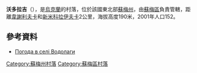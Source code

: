 {{coord|51|10|37|N|34|54|49|E|scale:100000|display=title}}

'''沃多拉吉'''（{{lang-uk|Водолаги}}），是[[烏克蘭|烏克蘭]]的村落，位於該國東北部[[蘇梅州|蘇梅州]]，由[[蘇梅區|蘇梅區]]負責管轄，距離[[韋謝利夫卡_(蘇梅區)|韋謝利夫卡]]和[[新米科拉伊夫卡_(蘇梅區)|新米科拉伊夫卡]]2公里，海拔高度190米，2001年人口152。

==參考資料==
* [http://weather.in.ua/ua/symskaja/4252 Погода в селі Водолаги] {{Wayback|url=http://weather.in.ua/ua/symskaja/4252 |date=20111219235951 }}

{{DEFAULTSORT:Водолаги}}
[[Category:蘇梅州村落|Category:蘇梅州村落]]
[[Category:蘇梅區村落|Category:蘇梅區村落]]


{{Sumy-geo-stub}}